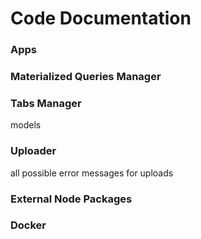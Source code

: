 # Code Documentation


### Apps {-}

<h3>Materialized Queries Manager</h3>

<h3>Tabs Manager</h3>

models

<h3>Uploader</h3>

all possible error messages for uploads

### External Node Packages {-}

### Docker {-}
